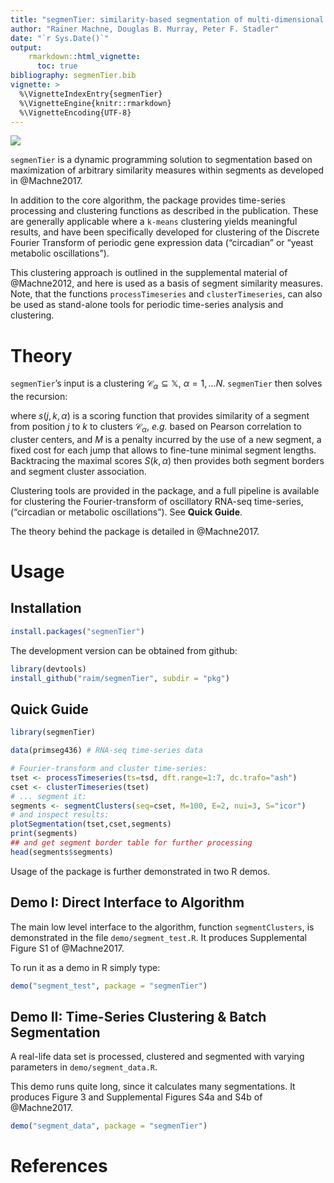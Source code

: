 ```yaml
---
title: "segmenTier: similarity-based segmentation of multi-dimensional signals"
author: "Rainer Machne, Douglas B. Murray, Peter F. Stadler"
date: "`r Sys.Date()`"
output: 
    rmarkdown::html_vignette:
      toc: true
bibliography: segmenTier.bib
vignette: >
  %\VignetteIndexEntry{segmenTier}
  %\VignetteEngine{knitr::rmarkdown}
  %\VignetteEncoding{UTF-8}
---
```


![](logo.png) 

`segmenTier` is a dynamic programming solution to segmentation based
on maximization of arbitrary similarity measures within segments
as developed in @Machne2017.

In addition to the core algorithm, the package provides time-series
processing and clustering functions as described in the
publication. These are generally applicable where a `k-means`
clustering yields meaningful results, and have been specifically
developed for clustering of the Discrete Fourier Transform of periodic
gene expression data ("circadian" or "yeast metabolic oscillations").

This clustering approach is outlined in the supplemental material of
@Machne2012, and here is used as a basis of
segment similarity measures.  Note, that the functions
`processTimeseries` and `clusterTimeseries`, can also be used as
stand-alone tools for periodic time-series analysis and clustering.


# Theory

`segmenTier`'s input is a clustering
$\mathcal{C}_{\alpha}\subseteq\mathbb{X}$, $\alpha=1,\dots N$.
`segmenTier` then solves the recursion:

\begin{equation}
  S_{k,\alpha} =
  \max_{j\le k} \max_{\beta\ne\alpha}
                 S_{j-1,\beta} + s(j,k,\alpha) - M\;,
\label{eq:01}
\end{equation}

where $s(j,k,\alpha)$ is a scoring function that provides similarity of a segment
from position $j$ to $k$ to clusters $\mathcal{C}_\alpha$, *e.g.* based on Pearson correlation
to cluster centers, and $M$ is a penalty incurred
by the use of a new segment, a fixed cost for each jump that allows to 
fine-tune minimal segment lengths. Backtracing the maximal scores $S(k,\alpha)$ then
provides both segment borders and segment cluster association.

Clustering tools are provided in the package, and a full pipeline is
available for clustering the Fourier-transform of oscillatory RNA-seq time-series,
("circadian or metabolic oscillations"). See **Quick Guide**.
 

The theory behind the package is detailed in @Machne2017. 

# Usage

## Installation

```r
install.packages("segmenTier")
```

The development version can be obtained from github:

```r
library(devtools)
install_github("raim/segmenTier", subdir = "pkg")
```



## Quick Guide

```r
library(segmenTier)

data(primseg436) # RNA-seq time-series data

# Fourier-transform and cluster time-series:
tset <- processTimeseries(ts=tsd, dft.range=1:7, dc.trafo="ash")
cset <- clusterTimeseries(tset)
# ... segment it:
segments <- segmentClusters(seq=cset, M=100, E=2, nui=3, S="icor")
# and inspect results:
plotSegmentation(tset,cset,segments)
print(segments)
## and get segment border table for further processing
head(segments$segments)
```



Usage of the package is further demonstrated in two R demos.

## Demo I: Direct Interface to Algorithm

The main low level interface to the algorithm, function `segmentClusters`,
is demonstrated in the file `demo/segment_test.R`. 
It produces Supplemental Figure S1 of  @Machne2017.

To run it as a demo in R simply type:

```r
demo("segment_test", package = "segmenTier")
```

## Demo II: Time-Series Clustering & Batch Segmentation 

A real-life data set is processed, clustered and 
segmented with varying parameters in 
`demo/segment_data.R`.

This demo runs quite long, since it calculates many 
segmentations. It produces Figure 3 and Supplemental Figures
S4a and S4b of @Machne2017.

```r
demo("segment_data", package = "segmenTier")
```

# References

